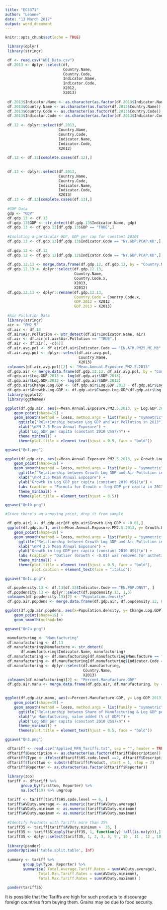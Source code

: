 ```yaml
---
title: "EC3371"
author: "Leanne"
date: "13 March 2017"
output: word_document
---
```


```r
knitr::opts_chunk$set(echo = TRUE)
```

```r

 library(dplyr)
 library(stringr)

 df <- read.csv("WDI_Data.csv")
 df.2013 <- dplyr::select(df, 
                          Country.Name,
                          Country.Code,
                          Indicator.Name,
                          Indicator.Code,
                          X2012,
                          X2013)
 
 df.2013$Indicator.Name <- as.character(as.factor(df.2013$Indicator.Name))
 df.2013$Country.Name <- as.character(as.factor(df.2013$Country.Name))
 df.2013$Country.Code <- as.character(as.factor(df.2013$Country.Code))
 df.2013$Indicator.Code <- as.character(as.factor(df.2013$Indicator.Code))
 
 df.12 <- dplyr::select(df.2013, 
                        Country.Name,
                        Country.Code,
                        Indicator.Name,
                        Indicator.Code,
                        X2012)
 
 df.12 <- df.12[complete.cases(df.12),]
 
 
 df.13 <- dplyr::select(df.2013, 
                        Country.Name,
                        Country.Code,
                        Indicator.Name,
                        Indicator.Code,
                        X2013)
 df.13 <- df.13[complete.cases(df.13),]
 
 #GDP Data 
 gdp <- "GDP"
 df.gdp.13 <- df.13
 df.gdp.13$GDP <- str_detect(df.gdp.13$Indicator.Name, gdp)
 df.gdp.13 <- df.gdp.13[df.gdp.13$GDP == "TRUE",]
 
 #Isolating a particular GDP, GDP per cap for constant 2010$
 df.gdp.13 <- df.gdp.13[df.gdp.13$Indicator.Code == "NY.GDP.PCAP.KD",]
 
 df.gdp.12 <- df.12
 df.gdp.12 <- df.gdp.12[df.gdp.12$Indicator.Code == "NY.GDP.PCAP.KD",]
 
 df.gdp.12.13 <- merge.data.frame(df.gdp.12, df.gdp.13, by = "Country.Name")
 df.gdp.12.13 <- dplyr::select(df.gdp.12.13,
                               Country.Name,
                               Country.Code.x,
                               X2013,
                               X2012)
 df.gdp.12.13 <- dplyr::rename(df.gdp.12.13,
                               Country.Code = Country.Code.x,
                               GDP.2012 = X2012 ,
                               GDP.2013 = X2013)
 
 #Air Pollution Data 
 library(stringr)
 air <- "PM2.5"
 df.air <- df.13
 df.air$Air.Pollution <- str_detect(df.air$Indicator.Name, air)
 df.air <- df.air[df.air$Air.Pollution == "TRUE",]
 df.air <- df.air[, -c(6)]
 df.air.avg.pol <- df.air[df.air$Indicator.Code == "EN.ATM.PM25.MC.M3",]
 df.air.avg.pol <- dplyr::select(df.air.avg.pol,
                                 Country.Name,
                                 X2013)
 colnames(df.air.avg.pol)[2] <- "Mean.Annual.Exposure.PM2.5.2013"
 df.gdp.air <- merge.data.frame(df.gdp.12.13, df.air.avg.pol, by = "Country.Name")
 df.gdp.air$Log.GDP.2013 <- log(df.gdp.air$GDP.2013)
 df.gdp.air$Log.GDP.2012 <- log(df.gdp.air$GDP.2012)
 df.gdp.air$Change.Log.GDP <- (df.gdp.air$Log.GDP.2013 - df.gdp.air$Log.GDP.2012)
 df.gdp.air$Growth.Log.GDP <- df.gdp.air$Change.Log.GDP/df.gdp.air$Log.GDP.2012
 library(ggplot2)
 library(ggthemes)

```


```r

ggplot(df.gdp.air, aes(x=Mean.Annual.Exposure.PM2.5.2013, y= Log.GDP.2013)) +
    geom_point(shape=19) +   
    geom_smooth(method = loess, method.args = list(family = "symmetric")) + 
      ggtitle("Relationship between Log GDP and Air Pollution in 2013") + 
      xlab("\nPM 2.5 Mean Annual Exposure") + 
      ylab("Log GDP per capita (constant 2010 US$)\n") + 
      theme_minimal() +
      theme(plot.title = element_text(hjust = 0.5, face = "bold"))

ggsave("Qn1.png")

```

```r

ggplot(df.gdp.air, aes(x=Mean.Annual.Exposure.PM2.5.2013, y= Growth.Log.GDP)) +
    geom_point(shape=19) +   
    geom_smooth(method = loess, method.args = list(family = "symmetric")) + 
      ggtitle("Relationship between Growth Log GDP and Air Pollution in 2013") + 
      xlab("\nPM 2.5 Mean Annual Exposure") + 
      ylab("Growth in Log GDP per capita (constant 2010 US$)\n") + 
      labs (caption = "Formula for Growth = (Log GDP per capita in 2013 - Log GDP per capita in 2012)/Log GDP per capita in 2012" ) +
      theme_minimal() +
      theme(plot.title = element_text(hjust = 0.5))

ggsave("Qn1b.png")

#Since there's an annoying point, drop it from sample

 df.gdp.air1 <- df.gdp.air[df.gdp.air$Growth.Log.GDP > -0.01,]
 ggplot(df.gdp.air1, aes(x=Mean.Annual.Exposure.PM2.5.2013, y= Growth.Log.GDP)) +
    geom_point(shape=19) +   
    geom_smooth(method = loess, method.args = list(family = "symmetric")) + 
      ggtitle("Relationship between Growth Log GDP and Air Pollution in 2013") + 
      xlab("\nPM 2.5 Mean Annual Exposure") + 
      ylab("Growth in Log GDP per capita (constant 2010 US$)\n") + 
      labs (caption = "Outlier (Growth < -0.01) was removed for asthetic purposes. \n Formula for Growth = (Log GDP per capita in 2013 - Log GDP per capita in 2012)/Log GDP per capita in 2012 \n") +
      theme_minimal() +
      theme(plot.title = element_text(hjust = 0.5, face = "bold"),
            plot.caption = element_text(face = "italic"))

ggsave("Qn1c.png")

```

```r

 df.popdensity.13 <- df.13[df.13$Indicator.Code == "EN.POP.DNST", ]
 df.popdensity.13 <- dplyr::select(df.popdensity.13, 1,5)
 colnames(df.popdensity.13)[2] <- "Population.density"
 df.gdp.air.popdens <- merge.data.frame(df.gdp.air, df.popdensity.13, by = "Country.Name")

```

```r

ggplot(df.gdp.air.popdens, aes(x=Population.density, y= Change.Log.GDP)) +
    geom_point(shape=19) +   
    geom_smooth(method=lm) 

ggsave("Qn2a.png")

```

```r

 manufacturing <- "Manufacturing"
 df.manufacturing <- df.13
 df.manufacturing$Manufacture <- str_detect(
       df.manufacturing$Indicator.Name, manufacturing)
 df.manufacturing <- df.manufacturing[df.manufacturing$Manufacture == "TRUE",]
 df.manufacturing <- df.manufacturing[df.manufacturing$Indicator.Code == "NV.IND.MANF.ZS",]
 df.manufacturing <- dplyr::select(df.manufacturing,
                                   Country.Name,
                                   X2013)
 colnames(df.manufacturing)[2] <- "Percent.Manufacture.GDP"
 df.gdp.air.manu <- merge.data.frame(df.gdp.air, df.manufacturing, by = "Country.Name")
 


```

```r

ggplot(df.gdp.air.manu, aes(x=Percent.Manufacture.GDP, y= Log.GDP.2013)) +
    geom_point(shape=19) +   
    geom_smooth(method = loess, method.args = list(family = "symmetric")) + 
      ggtitle("Relationship between Share of Manufacturing & Log GDP per Capita") + 
      xlab("\n Manufacturing, value added (% of GDP)") + 
      ylab("Log GDP per capita (constant 2010 US$)\n") + 
      theme_minimal() +
      theme(plot.title = element_text(hjust = 0.5, face = "bold"))

ggsave("Qn3.png")


```

```r

 dftariff <- read.csv("Applied_MFN_Tariffs.txt", sep = "", header = TRUE)
 dftariff$Description <- as.character(as.factor(dftariff$Description))
 dftariff$Type <- ifelse(dftariff$HS.code.level ==2, dftariff$Description, NA)
 dftariff$firsttwo <- substr(dftariff$Product, start = 1, stop = 2)
 dftariff$Reporter <- as.character(as.factor(dftariff$Reporter))
 
 library(zoo)
 tariff <- dftariff %>% 
       group_by(firsttwo, Reporter) %>% 
       na.locf(19) %>% ungroup

 tariff <- tariff[tariff$HS.code.level == 6, ]
 tariff$AVDuty.average <- as.numeric(tariff$AVDuty.average) 
 tariff$AVDuty.minimum <- as.numeric(tariff$AVDuty.minimum) 
 tariff$AVDuty.maximum <- as.numeric(tariff$AVDuty.maximum) 
 
 #Identify Products with Tariffs more than 35%
 tariff35 <- tariff[tariff$AVDuty.minimum >  35, ]
 tariff35 <- tariff35[apply(tariff35, 1, function(y) !all(is.na(y))),]
 tariff35 <- dplyr::select(tariff35, 1, 2, 3, 5, 9 , 10 , 11 , 12 , 18, 19)
 
 library(pander)
 panderOptions('table.split.table', Inf)
 
 summary <- tariff %>% 
		group_by(Type, Reporter) %>% 
		summarise( Total.Average.Tariff.Rates = sum(AVDuty.average),
			   Total.Min.Tariff.Rates = sum(AVDuty.minimum),
			   Total.Max.Tariff.Rates = sum(AVDuty.maximum) )

```

```r

 pander(tariff35)

```

It is possible that the Tariffs are high for such products to discourage foreign countries from buying them. Grains may be due to food security. 

